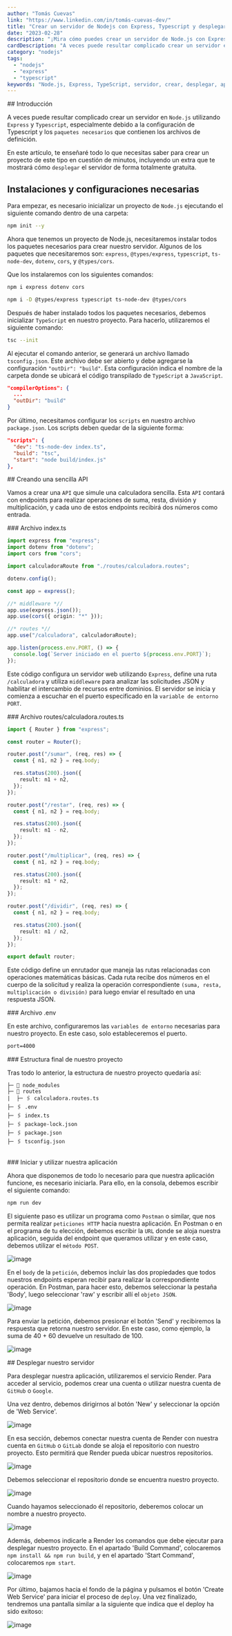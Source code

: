 ```yaml
---
author: "Tomás Cuevas"
link: "https://www.linkedin.com/in/tomás-cuevas-dev/"
title: "Crear un servidor de Nodejs con Express, Typescript y desplegarlo"
date: "2023-02-28"
description: "¡Mira cómo puedes crear un servidor de Node.js con Express y Typescript y desplegarlo en menos de 5 minutos! Aprende con nuestro artículo que incluye código de ejemplo e imágenes para guiarte en todo el proceso. ¡No te lo pierdas!"
cardDescription: "A veces puede resultar complicado crear un servidor en __Node.js__ utilizando __Express__ y __Typescript__, especialmente debido a la configuración de Typescript y los __paquetes necesarios__ que contienen los archivos de definición. En este artículo, te enseñaré todo lo que necesitas saber para crear un proyecto de este tipo en cuestión de minutos, incluyendo un extra que te mostrará cómo __desplegar__ el servidor de forma totalmente gratuita."
category: "nodejs"
tags:
  - "nodejs"
  - "express"
  - "typescript"
keywords: "Node.js, Express, TypeScript, servidor, crear, desplegar, aplicaciones web, desarrollo web, API, endpoints, enrutamiento, middleware, controladores, modelos, autenticación, autorización, JWT, seguridad, gestión de errores, registro, servidor de producción, escalabilidad, rendimiento."
---
```


<Section>
## Introducción

A veces puede resultar complicado crear un servidor en `Node.js` utilizando `Express` y `Typescript`, especialmente debido a la configuración de Typescript y los `paquetes necesarios` que contienen los archivos de definición.

En este artículo, te enseñaré todo lo que necesitas saber para crear un proyecto de este tipo en cuestión de minutos, incluyendo un extra que te mostrará cómo `desplegar` el servidor de forma totalmente gratuita.

<Repository url="https://github.com/TomasCuevas/Articulos-Proyectos/tree/main/crear-servidor-nodejs-express-typescript-y-desplegarlo" />

</Section>

<Section>

## Instalaciones y configuraciones necesarias

Para empezar, es necesario inicializar un proyecto de `Node.js` ejecutando el siguiente comando dentro de una carpeta:

```sh
npm init --y
```

Ahora que tenemos un proyecto de Node.js, necesitaremos instalar todos los paquetes necesarios para crear nuestro servidor. Algunos de los paquetes que necesitaremos son: `express`, `@types/express`, `typescript`, `ts-node-dev`, `dotenv`, `cors`, y `@types/cors`.

Que los instalaremos con los siguientes comandos:

```sh
npm i express dotenv cors
```

```sh
npm i -D @types/express typescript ts-node-dev @types/cors
```

Después de haber instalado todos los paquetes necesarios, debemos inicializar `TypeScript` en nuestro proyecto. Para hacerlo, utilizaremos el siguiente comando:

```sh
tsc --init
```

Al ejecutar el comando anterior, se generará un archivo llamado `tsconfig.json`. Este archivo debe ser abierto y debe agregarse la configuración `"outDir": "build"`. Esta configuración indica el nombre de la carpeta donde se ubicará el código transpilado de `TypeScript` a `JavaScript`.

```json
"compilerOptions": {
  ...
  "outDir": "build"
}
```

Por último, necesitamos configurar los `scripts` en nuestro archivo `package.json`. Los scripts deben quedar de la siguiente forma:

```json
"scripts": {
  "dev": "ts-node-dev index.ts",
  "build": "tsc",
  "start": "node build/index.js"
},
```

</Section>

<Section>
## Creando una sencilla API

Vamos a crear una `API` que simule una calculadora sencilla. Esta `API` contará con endpoints para realizar operaciones de suma, resta, división y multiplicación, y cada uno de estos endpoints recibirá dos números como entrada.

</Section>

<Section>
### Archivo index.ts

```ts
import express from "express";
import dotenv from "dotenv";
import cors from "cors";

import calculadoraRoute from "./routes/calculadora.routes";

dotenv.config();

const app = express();

//* middleware *//
app.use(express.json());
app.use(cors({ origin: "*" }));

//* routes *//
app.use("/calculadora", calculadoraRoute);

app.listen(process.env.PORT, () => {
  console.log(`Server iniciado en el puerto ${process.env.PORT}`);
});
```

Este código configura un servidor web utilizando `Express`, define una ruta `/calculadora` y utiliza `middleware` para analizar las solicitudes JSON y habilitar el intercambio de recursos entre dominios. El servidor se inicia y comienza a escuchar en el puerto especificado en la `variable de entorno PORT`.

</Section>

<Section>
### Archivo routes/calculadora.routes.ts

```ts
import { Router } from "express";

const router = Router();

router.post("/sumar", (req, res) => {
  const { n1, n2 } = req.body;

  res.status(200).json({
    result: n1 + n2,
  });
});

router.post("/restar", (req, res) => {
  const { n1, n2 } = req.body;

  res.status(200).json({
    result: n1 - n2,
  });
});

router.post("/multiplicar", (req, res) => {
  const { n1, n2 } = req.body;

  res.status(200).json({
    result: n1 * n2,
  });
});

router.post("/dividir", (req, res) => {
  const { n1, n2 } = req.body;

  res.status(200).json({
    result: n1 / n2,
  });
});

export default router;
```

Este código define un enrutador que maneja las rutas relacionadas con operaciones matemáticas básicas. Cada ruta recibe dos números en el cuerpo de la solicitud y realiza la operación correspondiente `(suma, resta, multiplicación o división)` para luego enviar el resultado en una respuesta JSON.

</Section>

<Section>
### Archivo .env

En este archivo, configuraremos las `variables de entorno` necesarias para nuestro proyecto. En este caso, solo estableceremos el puerto.

```md
port=4000
```

</Section>

<Section>
### Estructura final de nuestro proyecto

Tras todo lo anterior, la estructura de nuestro proyecto quedaría así:

```text
├─ 📁 node_modules
├─ 📂 routes
|  ├─ 🖇️ calculadora.routes.ts
├─ 🖇️ .env
├─ 🖇️ index.ts
├─ 🖇️ package-lock.json
├─ 🖇️ package.json
├─ 🖇️ tsconfig.json


```

</Section>

<Section>
### Iniciar y utilizar nuestra aplicación

Ahora que disponemos de todo lo necesario para que nuestra aplicación funcione, es necesario iniciarla. Para ello, en la consola, debemos escribir el siguiente comando:

```sh
npm run dev
```

El siguiente paso es utilizar un programa como `Postman` o similar, que nos permita realizar `peticiones HTTP` hacia nuestra aplicación. En Postman o en el programa de tu elección, debemos escribir la `URL` donde se aloja nuestra aplicación, seguida del endpoint que queramos utilizar y en este caso, debemos utilizar el `método POST`.

![image](https://user-images.githubusercontent.com/79057608/222206267-b78bf001-12ea-4c3b-bfe9-2cc294d09e41.png)

En el `body` de la `petición`, debemos incluir las dos propiedades que todos nuestros endpoints esperan recibir para realizar la correspondiente operación. En Postman, para hacer esto, debemos seleccionar la pestaña 'Body', luego seleccionar 'raw' y escribir allí el `objeto JSON`.

![image](https://user-images.githubusercontent.com/79057608/222206375-57d52ae3-050c-42fd-ba3a-4a6cd4b1440a.png)

Para enviar la petición, debemos presionar el botón 'Send' y recibiremos la respuesta que retorna nuestro servidor. En este caso, como ejemplo, la suma de 40 + 60 devuelve un resultado de 100.

![image](https://user-images.githubusercontent.com/79057608/222206561-24094a83-90f7-42e1-8d31-644df773cc7e.png)

</Section>

<Section>
## Desplegar nuestro servidor

Para desplegar nuestra aplicación, utilizaremos el servicio <Link url='https://dashboard.render.com/'>Render</Link>. Para acceder al servicio, podemos crear una cuenta o utilizar nuestra cuenta de `GitHub` o `Google`.

Una vez dentro, debemos dirigirnos al botón 'New' y seleccionar la opción de 'Web Service'.

![image](https://user-images.githubusercontent.com/79057608/222221324-47bd26af-53e3-4972-9e61-7ce5e6cb4d7a.png)

En esa sección, debemos conectar nuestra cuenta de Render con nuestra cuenta en `GitHub` o `GitLab` donde se aloja el repositorio con nuestro proyecto. Esto permitirá que Render pueda ubicar nuestros repositorios.

![image](https://user-images.githubusercontent.com/79057608/222224138-02f3ce7b-2fc5-43ce-a238-c7ac569664a1.png)

Debemos seleccionar el repositorio donde se encuentra nuestro proyecto.

![image](https://user-images.githubusercontent.com/79057608/222224497-ab06d90c-a88b-44dc-9feb-f56efd17bdbc.png)

Cuando hayamos seleccionado él repositorio, deberemos colocar un nombre a nuestro proyecto.

![image](https://user-images.githubusercontent.com/79057608/222225575-d9979561-5e19-46fb-ac71-5b866df03866.png)

Además, debemos indicarle a Render los comandos que debe ejecutar para desplegar nuestro proyecto. En el apartado 'Build Command', colocaremos `npm install && npm run build`, y en el apartado 'Start Command', colocaremos `npm start`.

![image](https://user-images.githubusercontent.com/79057608/222228312-f8a2126b-47c4-4ad4-88a6-c067c0883473.png)

Por último, bajamos hacia el fondo de la página y pulsamos el botón 'Create Web Service' para iniciar el proceso de `deploy`. Una vez finalizado, tendremos una pantalla similar a la siguiente que indica que el deploy ha sido exitoso:

![image](https://user-images.githubusercontent.com/79057608/222231375-60d9b9c9-f084-4e47-a88b-4cff67f85e6e.png)

</Section>
